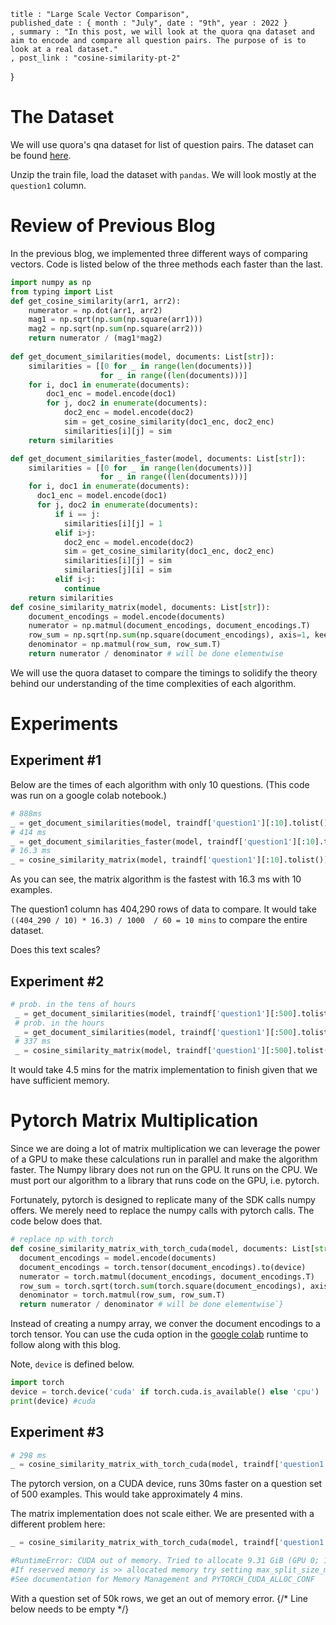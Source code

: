 

    title : "Large Scale Vector Comparison", 
    published_date : { month : "July", date : "9th", year : 2022 }
    , summary : "In this post, we will look at the quora qna dataset and aim to encode and compare all question pairs. The purpose of is to look at a real dataset."
    , post_link : "cosine-similarity-pt-2"
}

# The Dataset
We will use quora's qna dataset for list of question pairs. The dataset can be found <a href="https://www.kaggle.com/competitions/quora-question-pairs/data" target="blank_">here</a>.

Unzip the train file, load the dataset with `pandas`. We will look mostly at the `question1` column.

# Review of Previous Blog
In the previous blog, we implemented three different ways of comparing vectors. Code is listed below of the three methods each faster than the last.

```python 
import numpy as np 
from typing import List 
def get_cosine_similarity(arr1, arr2):
    numerator = np.dot(arr1, arr2)
    mag1 = np.sqrt(np.sum(np.square(arr1)))
    mag2 = np.sqrt(np.sum(np.square(arr2)))
    return numerator / (mag1*mag2)
 
def get_document_similarities(model, documents: List[str]):
    similarities = [[0 for _ in range(len(documents))] 
                    for _ in range((len(documents)))]
    for i, doc1 in enumerate(documents):
        doc1_enc = model.encode(doc1)
        for j, doc2 in enumerate(documents):
            doc2_enc = model.encode(doc2)
            sim = get_cosine_similarity(doc1_enc, doc2_enc)
            similarities[i][j] = sim
    return similarities

def get_document_similarities_faster(model, documents: List[str]):
    similarities = [[0 for _ in range(len(documents))] 
                    for _ in range((len(documents)))]
    for i, doc1 in enumerate(documents):
      doc1_enc = model.encode(doc1)
      for j, doc2 in enumerate(documents):
          if i == j:
            similarities[i][j] = 1
          elif i>j:
            doc2_enc = model.encode(doc2)
            sim = get_cosine_similarity(doc1_enc, doc2_enc)
            similarities[i][j] = sim
            similarities[j][i] = sim
          elif i<j:
            continue
    return similarities
def cosine_similarity_matrix(model, documents: List[str]):
    document_encodings = model.encode(documents)
    numerator = np.matmul(document_encodings, document_encodings.T)
    row_sum = np.sqrt(np.sum(np.square(document_encodings), axis=1, keepdims=True))
    denominator = np.matmul(row_sum, row_sum.T)
    return numerator / denominator # will be done elementwise
```
We will use the quora dataset to compare the timings to solidify the theory behind our understanding of the time complexities of each algorithm.

# Experiments

## Experiment #1
Below are the times of each algorithm with only 10 questions. (This code was run on a google colab notebook.)
```python
# 888ms 
_ = get_document_similarities(model, traindf['question1'][:10].tolist())
# 414 ms
_ = get_document_similarities_faster(model, traindf['question1'][:10].tolist())
# 16.3 ms 
_ = cosine_similarity_matrix(model, traindf['question1'][:10].tolist())
```
As you can see, the matrix algorithm is the fastest with 16.3 ms with 10 examples.

The question1 column has 404,290 rows of data to compare. It would take `((404_290 / 10) * 16.3) / 1000  / 60 = 10 mins` to compare the entire dataset. 

Does this text scales?

## Experiment #2
```python 
# prob. in the tens of hours
 _ = get_document_similarities(model, traindf['question1'][:500].tolist())
 # prob. in the hours
 _ = get_document_similarities(model, traindf['question1'][:500].tolist())
 # 337 ms
 _ = cosine_similarity_matrix(model, traindf['question1'][:500].tolist())
```
It would take 4.5 mins for the matrix implementation to finish given that we have sufficient memory.

# Pytorch Matrix Multiplication
Since we are doing a lot of matrix multiplication we can leverage the power of a GPU to make these calculations run in parallel and make the algorithm faster. The Numpy library does not run on the GPU. It runs on the CPU. We must port our algorithm to a library that runs code on the GPU, i.e. pytorch.

Fortunately, pytorch is designed to replicate many of the SDK calls numpy offers. We merely need to replace the numpy calls with pytorch calls. The code below does that.

```python 
# replace np with torch 
def cosine_similarity_matrix_with_torch_cuda(model, documents: List[str]):
  document_encodings = model.encode(documents)
  document_encodings = torch.tensor(document_encodings).to(device)
  numerator = torch.matmul(document_encodings, document_encodings.T)
  row_sum = torch.sqrt(torch.sum(torch.square(document_encodings), axis=1, keepdims=True))
  denominator = torch.matmul(row_sum, row_sum.T)
  return numerator / denominator # will be done elementwise`}
```
Instead of creating a numpy array, we conver the document encodings to a torch tensor. You can use the cuda option in the <a href="https://colab.research.google.com/" target="blank">google colab</a> runtime to follow along with this blog.

Note, `device` is defined below.
```python 
import torch 
device = torch.device('cuda' if torch.cuda.is_available() else 'cpu') 
print(device) #cuda
``` 

## Experiment #3
```python 
# 298 ms 
_ = cosine_similarity_matrix_with_torch_cuda(model, traindf['question1'].tolist()[:500])
``` 
The pytorch version, on a CUDA device, runs 30ms faster on a question set of 500 examples. This would take approximately 4 mins.

The matrix implementation does not scale either. We are presented with a different problem here:

```python 
_ = cosine_similarity_matrix_with_torch_cuda(model, traindf['question1'].tolist()[:50_000])
```

```python 
#RuntimeError: CUDA out of memory. Tried to allocate 9.31 GiB (GPU 0; 14.76 GiB total capacity; 12.90 GiB already allocated; 385.75 MiB free; 13.15 GiB reserved in total by PyTorch) 
#If reserved memory is >> allocated memory try setting max_split_size_mb to avoid fragmentation.  
#See documentation for Memory Management and PYTORCH_CUDA_ALLOC_CONF
```

With a question set of 50k rows, we get an out of memory error.
{/* Line below needs to be empty */}

